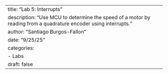 ---
title: "Lab 5: Interrupts"
description: "Use MCU to determine the speed of a motor by reading from a quadrature encoder using interrupts."
author: "Santiago Burgos-Fallon"
date: "9/25/25"
categories:
  - Labs
draft: false
---